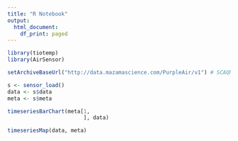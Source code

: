 ```yaml
---
title: "R Notebook"
output:
  html_document:
    df_print: paged
---
```


```r
library(tiotemp)
library(AirSensor)

setArchiveBaseUrl("http://data.mazamascience.com/PurpleAir/v1") # SCAQMD sensors
```

```r
s <- sensor_load()
data <- s$data
meta <- s$meta
```

```r
timeseriesBarChart(meta[1,
                        ], data)
```

```r
timeseriesMap(data, meta)
```

```r

```

